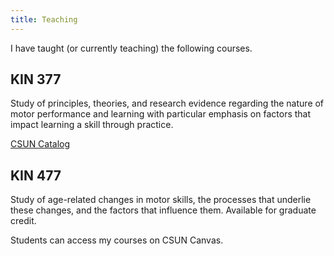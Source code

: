 ```yaml
---
title: Teaching
---
```


I have taught (or currently teaching) the following courses.

## KIN 377

Study of principles, theories, and research evidence regarding the nature of motor performance and learning with particular emphasis on factors that impact learning a skill through practice.

[CSUN Catalog](https://catalog.csun.edu/academics/kin/courses/kin-377/)

## KIN 477

Study of age-related changes in motor skills, the processes that underlie these changes, and the factors that influence them. Available for graduate credit.

::: callout-note
Students can access my courses on CSUN Canvas.
:::
